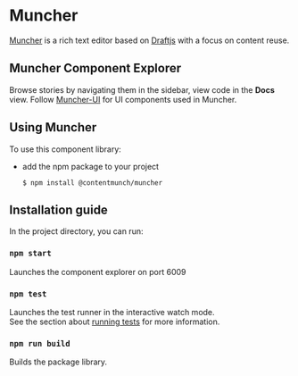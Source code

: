 
<Meta title="Introduction"/>

# Muncher
[Muncher](https://muncher.contentmunch.com/) is a rich text editor based on [Draftjs](https://draftjs.org/) with a focus on content reuse.

## Muncher Component Explorer
Browse stories by navigating them in the sidebar, view code in the **Docs** view.
Follow [Muncher-UI](https://muncher-ui.contentmunch.com/) for UI components used in Muncher.

## Using Muncher
To use this component library:

* add the npm package to your project
    ```
    $ npm install @contentmunch/muncher
    ```
## Installation guide
In the project directory, you can run:

### `npm start`
Launches the component explorer on port 6009

### `npm test`

Launches the test runner in the interactive watch mode.<br />
See the section about [running tests](https://facebook.github.io/create-react-app/docs/running-tests) for more information.

### `npm run build`

Builds the package library.



